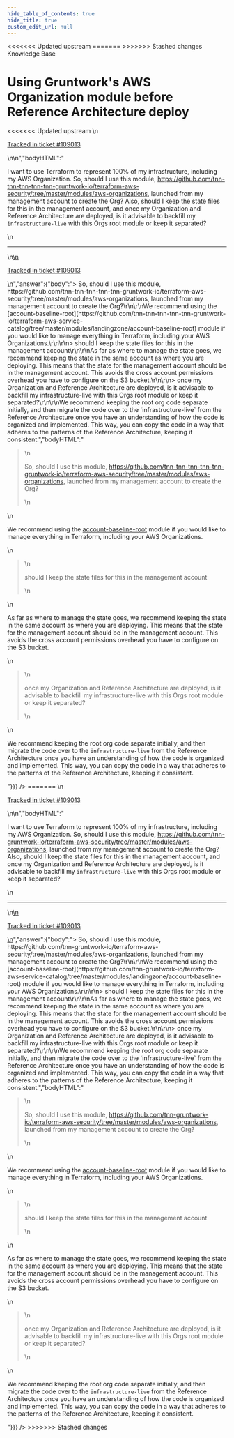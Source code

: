 ```yaml
---
hide_table_of_contents: true
hide_title: true
custom_edit_url: null
---
```



<head>
<<<<<<< Updated upstream
  <link rel="canonical" href="https://github.com/tnn-tnn-tnn-tnn-tnn-gruntwork-io/knowledge-base/discussions/511" />
=======
  <link rel="canonical" href="https://github.com/tnn-gruntwork-io/knowledge-base/discussions/511" />
>>>>>>> Stashed changes
</head>

<CenterLayout>
<span className="searchCategory">Knowledge Base</span>
<h1>Using Gruntwork&apos;s AWS Organization module before Reference Architecture deploy</h1>
<<<<<<< Updated upstream
<GitHub discussion={{"id":"D_kwDOF8slf84AQIls","number":511,"author":{"login":"iangrunt"},"title":"Using Gruntwork's AWS Organization module before Reference Architecture deploy","body":"\nI want to use Terraform to represent 100% of my infrastructure, including my AWS Organization. So, should I use this module, https://github.com/tnn-tnn-tnn-tnn-tnn-gruntwork-io/terraform-aws-security/tree/master/modules/aws-organizations, launched from my management account to create the Org? Also, should I keep the state files for this in the management account, and once my Organization and Reference Architecture are deployed, is it advisable to backfill my `infrastructure-live` with this Orgs root module or keep it separated? \n\n---\n\n<ins datetime=\"2022-07-19T19:00:38Z\">\n  <p><a href=\"https://support.gruntwork.io/hc/requests/109013\">Tracked in ticket #109013</a></p>\n</ins>\n","bodyHTML":"<p dir=\"auto\">I want to use Terraform to represent 100% of my infrastructure, including my AWS Organization. So, should I use this module, <a href=\"https://github.com/tnn-tnn-tnn-tnn-tnn-gruntwork-io/terraform-aws-security/tree/master/modules/aws-organizations\">https://github.com/tnn-tnn-tnn-tnn-tnn-gruntwork-io/terraform-aws-security/tree/master/modules/aws-organizations</a>, launched from my management account to create the Org? Also, should I keep the state files for this in the management account, and once my Organization and Reference Architecture are deployed, is it advisable to backfill my <code class=\"notranslate\">infrastructure-live</code> with this Orgs root module or keep it separated?</p>\n<hr>\n<ins datetime=\"2022-07-19T19:00:38Z\">\n  <p dir=\"auto\"><a href=\"https://support.gruntwork.io/hc/requests/109013\" rel=\"nofollow\">Tracked in ticket #109013</a></p>\n</ins>","answer":{"body":"> So, should I use this module, https://github.com/tnn-tnn-tnn-tnn-tnn-gruntwork-io/terraform-aws-security/tree/master/modules/aws-organizations, launched from my management account to create the Org?\r\n\r\nWe recommend using the [account-baseline-root](https://github.com/tnn-tnn-tnn-tnn-tnn-gruntwork-io/terraform-aws-service-catalog/tree/master/modules/landingzone/account-baseline-root) module if you would like to manage everything in Terraform, including your AWS Organizations.\r\n\r\n> should I keep the state files for this in the management account\r\n\r\nAs far as where to manage the state goes, we recommend keeping the state in the same account as where you are deploying. This means that the state for the management account should be in the management account. This avoids the cross account permissions overhead you have to configure on the S3 bucket.\r\n\r\n> once my Organization and Reference Architecture are deployed, is it advisable to backfill my infrastructure-live with this Orgs root module or keep it separated?\r\n\r\nWe recommend keeping the root org code separate initially, and then migrate the code over to the `infrastructure-live` from the Reference Architecture once you have an understanding of how the code is organized and implemented. This way, you can copy the code in a way that adheres to the patterns of the Reference Architecture, keeping it consistent.","bodyHTML":"<blockquote>\n<p dir=\"auto\">So, should I use this module, <a href=\"https://github.com/tnn-tnn-tnn-tnn-tnn-gruntwork-io/terraform-aws-security/tree/master/modules/aws-organizations\">https://github.com/tnn-tnn-tnn-tnn-tnn-gruntwork-io/terraform-aws-security/tree/master/modules/aws-organizations</a>, launched from my management account to create the Org?</p>\n</blockquote>\n<p dir=\"auto\">We recommend using the <a href=\"https://github.com/tnn-tnn-tnn-tnn-tnn-gruntwork-io/terraform-aws-service-catalog/tree/master/modules/landingzone/account-baseline-root\">account-baseline-root</a> module if you would like to manage everything in Terraform, including your AWS Organizations.</p>\n<blockquote>\n<p dir=\"auto\">should I keep the state files for this in the management account</p>\n</blockquote>\n<p dir=\"auto\">As far as where to manage the state goes, we recommend keeping the state in the same account as where you are deploying. This means that the state for the management account should be in the management account. This avoids the cross account permissions overhead you have to configure on the S3 bucket.</p>\n<blockquote>\n<p dir=\"auto\">once my Organization and Reference Architecture are deployed, is it advisable to backfill my infrastructure-live with this Orgs root module or keep it separated?</p>\n</blockquote>\n<p dir=\"auto\">We recommend keeping the root org code separate initially, and then migrate the code over to the <code class=\"notranslate\">infrastructure-live</code> from the Reference Architecture once you have an understanding of how the code is organized and implemented. This way, you can copy the code in a way that adheres to the patterns of the Reference Architecture, keeping it consistent.</p>"}}} />
=======
<GitHub discussion={{"id":"D_kwDOF8slf84AQIls","number":511,"author":{"login":"iangrunt"},"title":"Using Gruntwork's AWS Organization module before Reference Architecture deploy","body":"\nI want to use Terraform to represent 100% of my infrastructure, including my AWS Organization. So, should I use this module, https://github.com/tnn-gruntwork-io/terraform-aws-security/tree/master/modules/aws-organizations, launched from my management account to create the Org? Also, should I keep the state files for this in the management account, and once my Organization and Reference Architecture are deployed, is it advisable to backfill my `infrastructure-live` with this Orgs root module or keep it separated? \n\n---\n\n<ins datetime=\"2022-07-19T19:00:38Z\">\n  <p><a href=\"https://support.gruntwork.io/hc/requests/109013\">Tracked in ticket #109013</a></p>\n</ins>\n","bodyHTML":"<p dir=\"auto\">I want to use Terraform to represent 100% of my infrastructure, including my AWS Organization. So, should I use this module, <a href=\"https://github.com/tnn-gruntwork-io/terraform-aws-security/tree/master/modules/aws-organizations\">https://github.com/tnn-gruntwork-io/terraform-aws-security/tree/master/modules/aws-organizations</a>, launched from my management account to create the Org? Also, should I keep the state files for this in the management account, and once my Organization and Reference Architecture are deployed, is it advisable to backfill my <code class=\"notranslate\">infrastructure-live</code> with this Orgs root module or keep it separated?</p>\n<hr>\n<ins datetime=\"2022-07-19T19:00:38Z\">\n  <p dir=\"auto\"><a href=\"https://support.gruntwork.io/hc/requests/109013\" rel=\"nofollow\">Tracked in ticket #109013</a></p>\n</ins>","answer":{"body":"> So, should I use this module, https://github.com/tnn-gruntwork-io/terraform-aws-security/tree/master/modules/aws-organizations, launched from my management account to create the Org?\r\n\r\nWe recommend using the [account-baseline-root](https://github.com/tnn-gruntwork-io/terraform-aws-service-catalog/tree/master/modules/landingzone/account-baseline-root) module if you would like to manage everything in Terraform, including your AWS Organizations.\r\n\r\n> should I keep the state files for this in the management account\r\n\r\nAs far as where to manage the state goes, we recommend keeping the state in the same account as where you are deploying. This means that the state for the management account should be in the management account. This avoids the cross account permissions overhead you have to configure on the S3 bucket.\r\n\r\n> once my Organization and Reference Architecture are deployed, is it advisable to backfill my infrastructure-live with this Orgs root module or keep it separated?\r\n\r\nWe recommend keeping the root org code separate initially, and then migrate the code over to the `infrastructure-live` from the Reference Architecture once you have an understanding of how the code is organized and implemented. This way, you can copy the code in a way that adheres to the patterns of the Reference Architecture, keeping it consistent.","bodyHTML":"<blockquote>\n<p dir=\"auto\">So, should I use this module, <a href=\"https://github.com/tnn-gruntwork-io/terraform-aws-security/tree/master/modules/aws-organizations\">https://github.com/tnn-gruntwork-io/terraform-aws-security/tree/master/modules/aws-organizations</a>, launched from my management account to create the Org?</p>\n</blockquote>\n<p dir=\"auto\">We recommend using the <a href=\"https://github.com/tnn-gruntwork-io/terraform-aws-service-catalog/tree/master/modules/landingzone/account-baseline-root\">account-baseline-root</a> module if you would like to manage everything in Terraform, including your AWS Organizations.</p>\n<blockquote>\n<p dir=\"auto\">should I keep the state files for this in the management account</p>\n</blockquote>\n<p dir=\"auto\">As far as where to manage the state goes, we recommend keeping the state in the same account as where you are deploying. This means that the state for the management account should be in the management account. This avoids the cross account permissions overhead you have to configure on the S3 bucket.</p>\n<blockquote>\n<p dir=\"auto\">once my Organization and Reference Architecture are deployed, is it advisable to backfill my infrastructure-live with this Orgs root module or keep it separated?</p>\n</blockquote>\n<p dir=\"auto\">We recommend keeping the root org code separate initially, and then migrate the code over to the <code class=\"notranslate\">infrastructure-live</code> from the Reference Architecture once you have an understanding of how the code is organized and implemented. This way, you can copy the code in a way that adheres to the patterns of the Reference Architecture, keeping it consistent.</p>"}}} />
>>>>>>> Stashed changes

</CenterLayout>
  

<!-- ##DOCS-SOURCER-START
{
  "sourcePlugin": "github-discussions",
  "hash": "361b2dbbfc11eb0ef56a4c87e2573f30"
}
##DOCS-SOURCER-END -->
